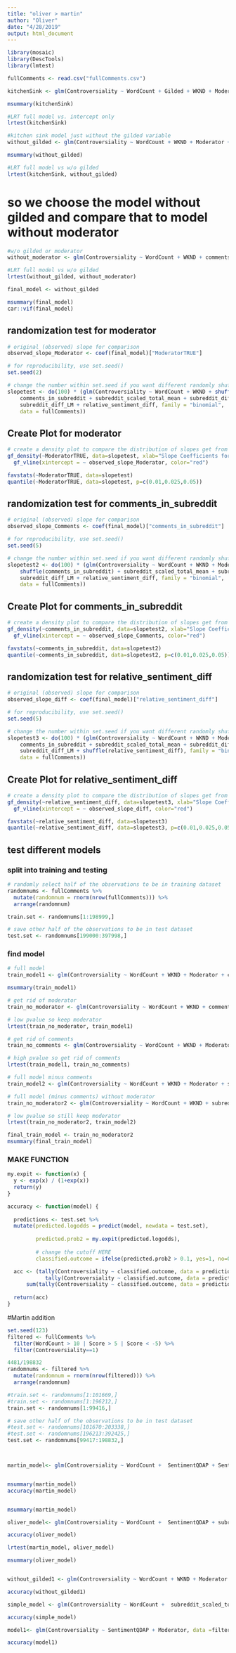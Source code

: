 ```yaml
---
title: "oliver > martin"
author: "Oliver"
date: "4/28/2019"
output: html_document
---
```


```r
library(mosaic)
library(DescTools)
library(lmtest)
```

```r
fullComments <- read.csv("fullComments.csv")
```

```r
kitchenSink <- glm(Controversiality ~ WordCount + Gilded + WKND + Moderator + comments_in_subreddit + subreddit_scaled_total_mean + subreddit_diff_QDAP + subreddit_diff_LM +  relative_sentiment_diff, data = fullComments, family = "binomial")

msummary(kitchenSink)

#LRT full model vs. intercept only 
lrtest(kitchenSink)
```

```r
#kitchen sink model just without the gilded variable
without_gilded <- glm(Controversiality ~ WordCount + WKND + Moderator + comments_in_subreddit + subreddit_scaled_total_mean + subreddit_diff_QDAP + subreddit_diff_LM +  relative_sentiment_diff, data = fullComments, family = "binomial")

msummary(without_gilded)

#LRT full model vs w/o gilded
lrtest(kitchenSink, without_gilded)
```

# so we choose the model without gilded and compare that to model without moderator
```r
#w/o gilded or moderator
without_moderator <- glm(Controversiality ~ WordCount + WKND + comments_in_subreddit + subreddit_scaled_total_mean + subreddit_diff_QDAP + subreddit_diff_LM +  relative_sentiment_diff, data = fullComments, family = "binomial")

#LRT full model vs w/o gilded
lrtest(without_gilded, without_moderator)
```

```r
final_model <- without_gilded

msummary(final_model)
car::vif(final_model)
```

## randomization test for moderator
```r
# original (observed) slope for comparison
observed_slope_Moderator <- coef(final_model)["ModeratorTRUE"]

# for reproducibility, use set.seed()
set.seed(2)

# change the number within set.seed if you want different randomly shuffled values
slopetest <- do(100) * (glm(Controversiality ~ WordCount + WKND + shuffle(Moderator) + 
    comments_in_subreddit + subreddit_scaled_total_mean + subreddit_diff_QDAP + 
    subreddit_diff_LM + relative_sentiment_diff, family = "binomial", 
    data = fullComments))
```

## Create Plot for moderator
```r
# create a density plot to compare the distribution of slopes get from 
gf_density(~ModeratorTRUE, data=slopetest, xlab="Slope Coefficients for Shuffled Moderator") %>%
  gf_vline(xintercept = ~ observed_slope_Moderator, color="red")

favstats(~ModeratorTRUE, data=slopetest)
quantile(~ModeratorTRUE, data=slopetest, p=c(0.01,0.025,0.05))

```

## randomization test for comments_in_subreddit       
```r
# original (observed) slope for comparison
observed_slope_Comments <- coef(final_model)["comments_in_subreddit"]

# for reproducibility, use set.seed()
set.seed(5)

# change the number within set.seed if you want different randomly shuffled values
slopetest2 <- do(100) * (glm(Controversiality ~ WordCount + WKND + Moderator + 
    shuffle(comments_in_subreddit) + subreddit_scaled_total_mean + subreddit_diff_QDAP + 
    subreddit_diff_LM + relative_sentiment_diff, family = "binomial", 
    data = fullComments))
```

## Create Plot for comments_in_subreddit       
```r
# create a density plot to compare the distribution of slopes get from 
gf_density(~comments_in_subreddit, data=slopetest2, xlab="Slope Coefficients for Shuffled comments_in_subreddit") %>%
  gf_vline(xintercept = ~ observed_slope_Comments, color="red")

favstats(~comments_in_subreddit, data=slopetest2)
quantile(~comments_in_subreddit, data=slopetest2, p=c(0.01,0.025,0.05))

```

## randomization test for relative_sentiment_diff
```r
# original (observed) slope for comparison
observed_slope_diff <- coef(final_model)["relative_sentiment_diff"]

# for reproducibility, use set.seed()
set.seed(5)

# change the number within set.seed if you want different randomly shuffled values
slopetest3 <- do(100) * (glm(Controversiality ~ WordCount + WKND + Moderator + 
    comments_in_subreddit + subreddit_scaled_total_mean + subreddit_diff_QDAP + 
    subreddit_diff_LM + shuffle(relative_sentiment_diff), family = "binomial", 
    data = fullComments))
```

## Create Plot for relative_sentiment_diff       
```r
# create a density plot to compare the distribution of slopes get from 
gf_density(~relative_sentiment_diff, data=slopetest3, xlab="Slope Coefficients for Shuffled relative_sentiment_diff") %>%
  gf_vline(xintercept = ~ observed_slope_diff, color="red")

favstats(~relative_sentiment_diff, data=slopetest3)
quantile(~relative_sentiment_diff, data=slopetest3, p=c(0.01,0.025,0.05))

```

## test different models
### split into training and testing
```r
# randomly select half of the observations to be in training dataset
randomnums <- fullComments %>%
  mutate(randomnum = rnorm(nrow(fullComments))) %>%
  arrange(randomnum) 

train.set <- randomnums[1:198999,]

# save other half of the observations to be in test dataset
test.set <- randomnums[199000:397998,]
```

### find model
```r
# full model
train_model1 <- glm(Controversiality ~ WordCount + WKND + Moderator + comments_in_subreddit + subreddit_scaled_total_mean + subreddit_diff_QDAP + subreddit_diff_LM +  relative_sentiment_diff, data = train.set, family = "binomial")

msummary(train_model1)

# get rid of moderator
train_no_moderator <- glm(Controversiality ~ WordCount + WKND + comments_in_subreddit + subreddit_scaled_total_mean + subreddit_diff_QDAP + subreddit_diff_LM +  relative_sentiment_diff, data = train.set, family = "binomial")

# low pvalue so keep moderator
lrtest(train_no_moderator, train_model1)

# get rid of comments
train_no_comments <- glm(Controversiality ~ WordCount + WKND + Moderator + subreddit_scaled_total_mean + subreddit_diff_QDAP + subreddit_diff_LM +  relative_sentiment_diff, data = train.set, family = "binomial")

# high pvalue so get rid of comments
lrtest(train_model1, train_no_comments)

# full model minus comments
train_model2 <- glm(Controversiality ~ WordCount + WKND + Moderator + subreddit_scaled_total_mean + subreddit_diff_QDAP + subreddit_diff_LM +  relative_sentiment_diff, data = train.set, family = "binomial")

# full model (minus comments) without moderator
train_no_moderator2 <- glm(Controversiality ~ WordCount + WKND + subreddit_scaled_total_mean + subreddit_diff_QDAP + subreddit_diff_LM +  relative_sentiment_diff, data = train.set, family = "binomial")

# low pvalue so still keep moderator
lrtest(train_no_moderator2, train_model2)

final_train_model <- train_no_moderator2
msummary(final_train_model)
```

### MAKE FUNCTION
```r
my.expit <- function(x) {
  y <- exp(x) / (1+exp(x))
  return(y)
}

accuracy <- function(model) {
  
  predictions <- test.set %>% 
  mutate(predicted.logodds = predict(model, newdata = test.set),
         
         predicted.prob2 = my.expit(predicted.logodds),
         
         # change the cutoff HERE
         classified.outcome = ifelse(predicted.prob2 > 0.1, yes=1, no=0))

  acc <- (tally(Controversiality ~ classified.outcome, data = predictions)[1,1] + 
            tally(Controversiality ~ classified.outcome, data = predictions)[2,2]) /
      sum(tally(Controversiality ~ classified.outcome, data = predictions))
  
  return(acc)
}

```

#Martin addition
```r
set.seed(123)
filtered <- fullComments %>% 
  filter(WordCount > 10 | Score > 5 | Score < -5) %>% 
  filter(Controversiality==1)

4481/198832
randomnums <- filtered %>%
  mutate(randomnum = rnorm(nrow(filtered))) %>%
  arrange(randomnum) 

#train.set <- randomnums[1:101669,]
#train.set <- randomnums[1:196212,]
train.set <- randomnums[1:99416,]

# save other half of the observations to be in test dataset
#test.set <- randomnums[101670:203338,]
#test.set <- randomnums[196213:392425,]
test.set <- randomnums[99417:198832,]



martin_model<- glm(Controversiality ~ WordCount +  SentimentQDAP + SentimentGI+ subreddit_scaled_total_mean + subreddit_diff_QDAP + subreddit_diff_LM , data = train.set, family = "binomial")


msummary(martin_model)
accuracy(martin_model)


msummary(martin_model)

oliver_model<- glm(Controversiality ~ WordCount +  SentimentQDAP + subreddit_scaled_total_mean + subreddit_diff_QDAP + subreddit_diff_LM , data = train.set, family = "binomial")

accuracy(oliver_model)

lrtest(martin_model, oliver_model)

msummary(oliver_model)


without_gilded1 <- glm(Controversiality ~ WordCount + WKND + Moderator + comments_in_subreddit + subreddit_scaled_total_mean + subreddit_diff_QDAP + subreddit_diff_LM +  relative_sentiment_diff, data =  filtered, family = "binomial")

accuracy(without_gilded1)

simple_model <- glm(Controversiality ~ WordCount +  subreddit_scaled_total_mean , data =  filtered, family = "binomial")

accuracy(simple_model)

model1<- glm(Controversiality ~ SentimentQDAP + Moderator, data =filtered, family = "binomial")

accuracy(model1)

```

